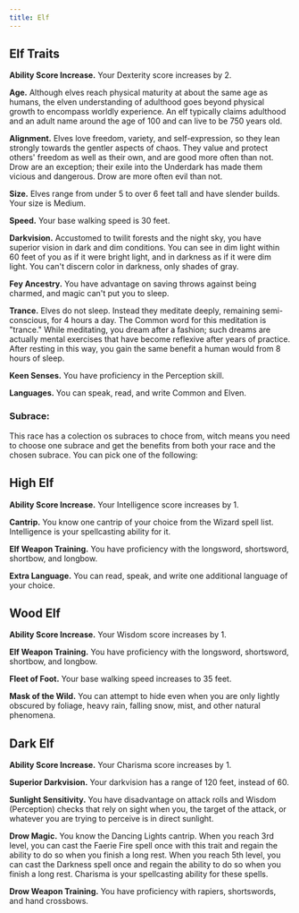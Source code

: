 ```yaml
---
title: Elf
---
```


## Elf Traits

**Ability Score Increase.** Your Dexterity score increases by 2.

**Age.** Although elves reach physical maturity at about the same age as humans, the elven understanding of adulthood goes beyond physical growth to encompass worldly experience. An elf typically claims adulthood and an adult name around the age of 100 and can live to be 750 years old.

**Alignment.** Elves love freedom, variety, and self-expression, so they lean strongly towards the gentler aspects of chaos. They value and protect others' freedom as well as their own, and are good more often than not. Drow are an exception; their exile into the Underdark has made them vicious and dangerous. Drow are more often evil than not.

**Size.** Elves range from under 5 to over 6 feet tall and have slender builds. Your size is Medium.

**Speed.** Your base walking speed is 30 feet.

**Darkvision.** Accustomed to twilit forests and the night sky, you have superior vision in dark and dim conditions. You can see in dim light within 60 feet of you as if it were bright light, and in darkness as if it were dim light. You can't discern color in darkness, only shades of gray.

**Fey Ancestry.** You have advantage on saving throws against being charmed, and magic can't put you to sleep.

**Trance.** Elves do not sleep. Instead they meditate deeply, remaining semi-conscious, for 4 hours a day. The Common word for this meditation is "trance." While meditating, you dream after a fashion; such dreams are actually mental exercises that have become reflexive after years of practice. After resting in this way, you gain the same benefit a human would from 8 hours of sleep.

**Keen Senses.** You have proficiency in the Perception skill.

**Languages.** You can speak, read, and write Common and Elven.

### Subrace:

This race has a colection os subraces to choce from, witch means you need to choose one subrace and get the benefits from both your race and the chosen subrace. You can pick one of the following:

## High Elf

**Ability Score Increase.** Your Intelligence score increases by 1.

**Cantrip.** You know one cantrip of your choice from the Wizard spell list. Intelligence is your spellcasting ability for it.

**Elf Weapon Training.** You have proficiency with the longsword, shortsword, shortbow, and longbow.

**Extra Language.** You can read, speak, and write one additional language of your choice.

## Wood Elf

**Ability Score Increase.** Your Wisdom score increases by 1.

**Elf Weapon Training.** You have proficiency with the longsword, shortsword, shortbow, and longbow.

**Fleet of Foot.** Your base walking speed increases to 35 feet.

**Mask of the Wild.** You can attempt to hide even when you are only lightly obscured by foliage, heavy rain, falling snow, mist, and other natural phenomena.

## Dark Elf

**Ability Score Increase.** Your Charisma score increases by 1.

**Superior Darkvision.** Your darkvision has a range of 120 feet, instead of 60.

**Sunlight Sensitivity.** You have disadvantage on attack rolls and Wisdom (Perception) checks that rely on sight when you, the target of the attack, or whatever you are trying to perceive is in direct sunlight.

**Drow Magic.** You know the Dancing Lights cantrip. When you reach 3rd level, you can cast the Faerie Fire spell once with this trait and regain the ability to do so when you finish a long rest. When you reach 5th level, you can cast the Darkness spell once and regain the ability to do so when you finish a long rest. Charisma is your spellcasting ability for these spells.

**Drow Weapon Training.** You have proficiency with rapiers, shortswords, and hand crossbows.
